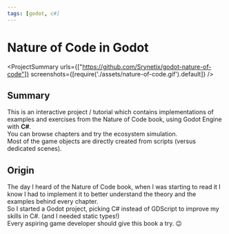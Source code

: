 ```yaml
---
tags: [godot, c#]
---
```

<Back name="Projects" link="../../" />

# Nature of Code in Godot

<ProjectSummary
    urls={["https://github.com/Srynetix/godot-nature-of-code"]}
    screenshots={[require('./assets/nature-of-code.gif').default]}
/>

## Summary

This is an interactive project / tutorial which contains implementations of examples and exercises from the <ELink href="https://natureofcode.com/">Nature of Code</ELink> book, using <ELink href="https://godotengine.org/">Godot Engine</ELink> with **C#**.  
You can browse chapters and try the ecosystem simulation.  
Most of the game objects are directly created from scripts (versus dedicated scenes).

## Origin

The day I heard of the Nature of Code book, when I was starting to read it I know I had to implement it to better understand the theory and the examples behind every chapter.  
So I started a Godot project, picking C# instead of GDScript to improve my skills in C#. (and I needed static types!)  
Every aspiring game developer should give <ELink href="https://natureofcode.com/">this book</ELink> a try. :wink:
